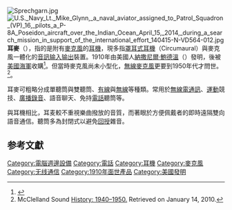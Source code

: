 [[File:Sprechgarn.jpg|right]]
[[File:U.S._Navy_Lt._Mike_Glynn,_a_naval_aviator_assigned_to_Patrol_Squadron_(VP)_16,_pilots_a_P-8A_Poseidon_aircraft_over_the_Indian_Ocean_April_15,_2014,_during_a_search_mission_in_support_of_the_international_effort_140415-N-VD564-012.jpg|right]]
'''耳麥'''（{{lang-en|Headset}}），指的是附有[[麥克風|麥克風]]的[[耳機|耳機]]，現多指[[罩耳式耳機|罩耳式耳機]]（Circumaural）與麥克風一體化的[[音訊|音訊]][[输入输出|输入输出]]裝置。1910年由美國人[[納撒尼爾·鮑德溫|納撒尼爾·鮑德溫]]（{{lang|en|Nathaniel Baldwin}}）發明，後被[[美國海軍|美國海軍]]收購<ref>{{cite news | first= | last= | coauthors= | title=Against Headphones | date=09 January 11 | publisher=《紐約時報》網站 | url=http://www.nytimes.com/2011/01/09/magazine/09FOB-medium-t.html?_r=1 | work= | pages= | accessdate=2011-01-09 | language= | archive-date=2019-06-12 | archive-url=https://web.archive.org/web/20190612014247/https://www.nytimes.com/2011/01/09/magazine/09FOB-medium-t.html?_r=1 | dead-url=no }}</ref>。但當時麥克風尚未小型化，[[無線麥克風|無線麥克風]]更要到1950年代才問世。<ref>McClelland Sound [http://www.mcclellandsound.com/history.html History: 1940–1950.] {{webarchive|url=https://web.archive.org/web/20100115230419/http://www.mcclellandsound.com/history.html |date=2010-01-15 }} Retrieved on January 14, 2010.</ref>。

耳麥可粗略分成單聽筒與雙聽筒、[[有線|有線]]與[[無線|無線]]等種類。常用於[[無線電通訊|無線電通訊]]、[[運動|運動]]競技、[[廣播|廣播]][[錄音|錄音]]、語音聊天、免持[[電話|電話]]聽筒等。

與耳機相比，耳麦較不重視樂曲撥放的音質，而著眼於方便佩戴者的即時遠隔雙向語音通信。聽筒多為封閉式以避免[[回授|回授]]雜音。

== 参考文獻 ==
{{reflist|2}}

[[Category:電腦週邊設備|Category:電腦週邊設備]]
[[Category:電話|Category:電話]]
[[Category:耳機|Category:耳機]]
[[Category:麥克風|Category:麥克風]]
[[Category:无线通信|Category:无线通信]]
[[Category:1910年面世產品|Category:1910年面世產品]]
[[Category:美國發明|Category:美國發明]]